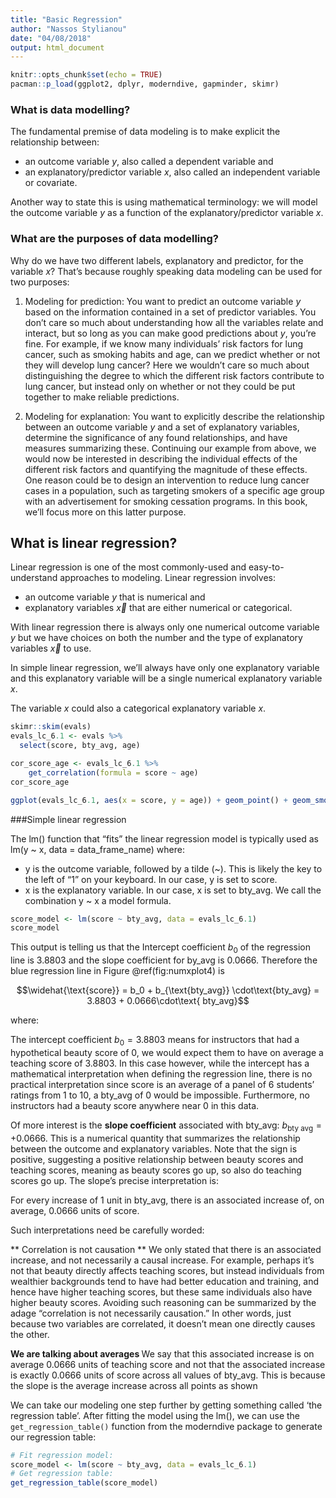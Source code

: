 ```yaml
---
title: "Basic Regression"
author: "Nassos Stylianou"
date: "04/08/2018"
output: html_document
---
```


```r
knitr::opts_chunk$set(echo = TRUE)
pacman::p_load(ggplot2, dplyr, moderndive, gapminder, skimr)
```

### What is data modelling?

The fundamental premise of data modeling is to make explicit the relationship between:

* an outcome variable $y$, also called a dependent variable and
* an explanatory/predictor variable $x$, also called an independent variable or covariate.

Another way to state this is using mathematical terminology: we will model the outcome variable $y$ as a function of the explanatory/predictor variable $x$.

### What are the purposes of data modelling? 
Why do we have two different labels, explanatory and predictor, for the variable $x$? That’s because roughly speaking data modeling can be used for two purposes:

1. Modeling for prediction: You want to predict an outcome variable $y$ based on the information contained in a set of predictor variables. You don’t care so much about understanding how all the variables relate and interact, but so long as you can make good predictions about $y$, you’re fine. For example, if we know many individuals’ risk factors for lung cancer, such as smoking habits and age, can we predict whether or not they will develop lung cancer? Here we wouldn’t care so much about distinguishing the degree to which the different risk factors contribute to lung cancer, but instead only on whether or not they could be put together to make reliable predictions.

2. Modeling for explanation: You want to explicitly describe the relationship between an outcome variable $y$ and a set of explanatory variables, determine the significance of any found relationships, and have measures summarizing these. Continuing our example from above, we would now be interested in describing the individual effects of the different risk factors and quantifying the magnitude of these effects. One reason could be to design an intervention to reduce lung cancer cases in a population, such as targeting smokers of a specific age group with an advertisement for smoking cessation programs. In this book, we’ll focus more on this latter purpose.

## What is linear regression?

Linear regression is one of the most commonly-used and easy-to-understand approaches to modeling. Linear regression involves:

* an outcome variable $y$ that is numerical and
* explanatory variables $\vec{x}$ that are either numerical or categorical.

With linear regression there is always only one numerical outcome variable $y$ but we have choices on both the number and the type of explanatory variables $\vec{x}$ to use.

In simple linear regression, we'll always have only one explanatory variable and this explanatory variable will be a single numerical explanatory variable $x$. 

The variable $x$ could also a categorical explanatory variable $x$.


```r
skimr::skim(evals)
evals_lc_6.1 <- evals %>%
  select(score, bty_avg, age)

cor_score_age <- evals_lc_6.1 %>%
    get_correlation(formula = score ~ age)
cor_score_age

ggplot(evals_lc_6.1, aes(x = score, y = age)) + geom_point() + geom_smooth(method = "lm", se = FALSE) + labs(title = "Relationship between age and teaching scores")

```

###Simple linear regression 

The lm() function that "fits" the linear regression model is typically used as lm(y ~ x, data = data_frame_name) where:

* y is the outcome variable, followed by a tilde (~). This is likely the key to the left of "1" on your keyboard. In our case, y is set to score.
* x is the explanatory variable. In our case, x is set to bty_avg. We call the combination y ~ x a model formula. 

```r
score_model <- lm(score ~ bty_avg, data = evals_lc_6.1)
score_model
```
This output is telling us that the Intercept coefficient $b_0$ of the regression line is 3.8803 and the slope coefficient for by_avg is 0.0666. Therefore the blue regression line in Figure @ref(fig:numxplot4) is

$$\widehat{\text{score}} = b_0 + b_{\text{bty_avg}} \cdot\text{bty_avg} = 3.8803 + 0.0666\cdot\text{ bty_avg}$$

where:

The intercept coefficient $b_0 = 3.8803$ means for instructors that had a hypothetical beauty score of 0, we would expect them to have on average a teaching score of 3.8803. In this case however, while the intercept has a mathematical interpretation when defining the regression line, there is no practical interpretation since score is an average of a panel of 6 students' ratings from 1 to 10, a bty_avg of 0 would be impossible. Furthermore, no instructors had a beauty score anywhere near 0 in this data.

Of more interest is the **slope coefficient** associated with bty_avg: $b_{\text{bty avg}} = +0.0666$. This is a numerical quantity that summarizes the relationship between the outcome and explanatory variables. Note that the sign is positive, suggesting a positive relationship between beauty scores and teaching scores, meaning as beauty scores go up, so also do teaching scores go up. The slope's precise interpretation is:

For every increase of 1 unit in bty_avg, there is an associated increase of, on average, 0.0666 units of score.

Such interpretations need be carefully worded:

** Correlation is not causation **
We only stated that there is an associated increase, and not necessarily a causal increase. For example, perhaps it's not that beauty directly affects teaching scores, but instead individuals from wealthier backgrounds tend to have had better education and training, and hence have higher teaching scores, but these same individuals also have higher beauty scores. Avoiding such reasoning can be summarized by the adage "correlation is not necessarily causation." In other words, just because two variables are correlated, it doesn't mean one directly causes the other. 

**We are talking about averages **
We say that this associated increase is on average 0.0666 units of teaching score and not that the associated increase is exactly 0.0666 units of score across all values of bty_avg. This is because the slope is the average increase across all points as shown

We can take our modeling one step further by getting something called 'the regression table'. After fitting the model using the lm(), we can use the `get_regression_table()` function from the moderndive package to generate our regression table:

```r
# Fit regression model:
score_model <- lm(score ~ bty_avg, data = evals_lc_6.1)
# Get regression table:
get_regression_table(score_model)
```

